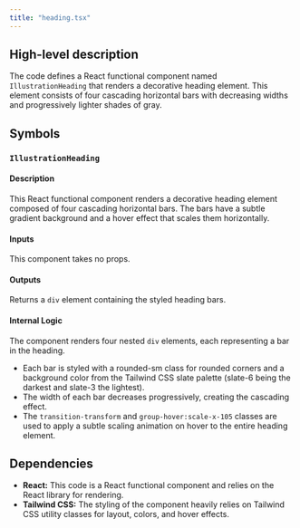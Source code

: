 ```yaml
---
title: "heading.tsx"
---
```


## High-level description
The code defines a React functional component named `IllustrationHeading` that renders a decorative heading element. This element consists of four cascading horizontal bars with decreasing widths and progressively lighter shades of gray. 

## Symbols

### `IllustrationHeading`
#### Description
This React functional component renders a decorative heading element composed of four cascading horizontal bars. The bars have a subtle gradient background and a hover effect that scales them horizontally.

#### Inputs
This component takes no props.

#### Outputs
Returns a `div` element containing the styled heading bars.

#### Internal Logic
The component renders four nested `div` elements, each representing a bar in the heading. 
- Each bar is styled with a rounded-sm class for rounded corners and a background color from the Tailwind CSS slate palette (slate-6 being the darkest and slate-3 the lightest). 
- The width of each bar decreases progressively, creating the cascading effect. 
- The `transition-transform` and `group-hover:scale-x-105` classes are used to apply a subtle scaling animation on hover to the entire heading element.

## Dependencies
- **React:** This code is a React functional component and relies on the React library for rendering.
- **Tailwind CSS:** The styling of the component heavily relies on Tailwind CSS utility classes for layout, colors, and hover effects.
